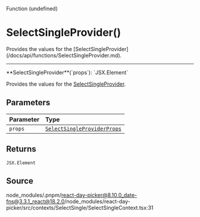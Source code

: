 <SectionTitle>Function (undefined)</SectionTitle>

# SelectSingleProvider()

<Description>
  Provides the values for the
  [SelectSingleProvider](/docs/api/functions/SelectSingleProvider.md).
</Description>

---

<a id="undefined" name="undefined"></a>

<SignatureMemberIdentifier>
  **SelectSingleProvider**(`props`): `JSX.Element`
</SignatureMemberIdentifier>

Provides the values for the [SelectSingleProvider](/docs/api/functions/SelectSingleProvider.md).

## Parameters

| Parameter | Type                                                                             |
| :-------- | :------------------------------------------------------------------------------- |
| `props`   | [`SelectSingleProviderProps`](/docs/api/interfaces/SelectSingleProviderProps.md) |

## Returns

`JSX.Element`

## Source

node_modules/.pnpm/react-day-picker@8.10.0_date-fns@3.3.1_react@18.2.0/node_modules/react-day-picker/src/contexts/SelectSingle/SelectSingleContext.tsx:31
